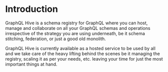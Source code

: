 # Introduction

GraphQL Hive is a schema registry for GraphQL where you can host, manage and collaborate on all your GraphQL schemas and operations irrespective of the strategy you are using underneath, be it schema stitching, federation, or just a good old monolith.

GraphQL Hive is currently available as a hosted service to be used by all and we take care of the heavy lifting behind the scenes be it managing the registry, scaling it as per your needs, etc. leaving your time for just the most important things at hand.
